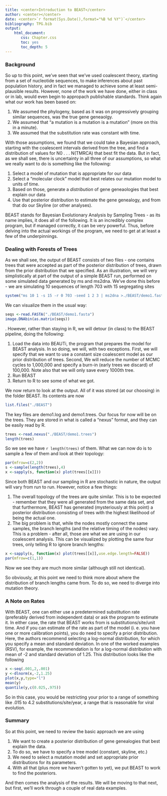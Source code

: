 ```yaml
---
title: <center>Introduction to BEAST</center>
author: <center></center>
date: <center>`r format(Sys.Date(),format="%B %d %Y")`</center>
bibliography: TPG.bib
output: 
    html_document:
       css: Chapter.css
       toc: yes
       toc_depth: 5
---
```


### Background

So up to this point, we've seen that we've used coalescent theory, starting from a set of nucleotide sequences, to make inferences about past population history, and in fact we managed to achieve some at least semi-plausible results.  However, none of the work we have done, either in class or in lab, would even begin to appropach publishable standards.  Think again what our work has been based on:

1.  We assumed the phylogeny, based as it was on progressively grouping similar sequences, was the true gene geneaolgy.
2.  We assumed that "a mutation is a mutation is a mutation" (more on this in a minute).
3.  We assumed that the substitution rate was constant with time.

With those assumptions, we found that we could take a Bayesian approach, starting with the coalescent intervals derived from the tree, and find a distribution of values for N0 . . . N(TMRCA) that best fit the data.  But in fact, as we shall see, there is uncertainty in all three of our assumptions, so what we really want to do is something like the following:

1.  Select a model of mutation that is appropriate for our data
2.  Select a "molecular clock" model that best relates our mutation model to units of time.
3.  Based on those, generate a *distribution* of gene geneaologies that best explain our data
4.  Use that posterior distribution to estimate the gene genealogy, and from that do our Skyline (or other analyses).

BEAST stands for Bayesian Evolutionary Analysis by Sampling Trees - as its name implies, it does all of the following.  It is an incredibly complex program, but if managed correctly, it can be very powerful.  Thus, before delving into the actual workings of the program, we need to get at at least a few of the underpinnings.

### Dealing with Forests of Trees

As we shall see, the output of BEAST consists of two files - one contains trees that were accepted as part of the posterior distribution of trees, drawn from the prior distribution that we specified.  As an illustration, we will very simplistically at part of the output of a simple BEAST run, performed on some simulated data generated by ms and ms2dna.  We've done this before - we are simulating 10 sequences of length 703 with 15 segregating sites

```r
system("ms 10 1 -s 15 -r 0 703 -seed 1 2 3 | ms2dna >./BEAST/demo1.fasta")
```

We can visualize them in the usual way:

```r
seqs <-read.FASTA("./BEAST/demo1.fasta")
image.DNAbin(as.matrix(seqs))
```

.  However, rather than staying in R, we will detour (in class) to the BEAST pipeline, doing the following:

1.  Load the data into BEAUTi, the program that prepares the model for BEAST analysis.  In so doing, we will, with two exceptions.  First, we will specify that we want to use a constant size coalescent model as our prior distribution of trees.  Second,   We will reduce the number of MCMC cycles to 1,000,000 and specify a burn-in (early trees we discard) of 100,000.  Note also that we will only save every 1000th tree.
2.  Run BEAST
3.  Return to R to see some of what we got.



We now return to look at the output.  All of it was stored (at our choosing) in the folder BEAST.  Its contents are now

```r
list.files("./BEAST")
```

The key files are demo1.log and demo1.trees.  Our focus for now will be on the trees.  They are stored in what is called a "nexus" format, and they can be easily read by R.

```r
trees <-read.nexus("./BEAST/demo1.trees")
length(trees)
```

So we see we have `r length(trees)` of them.  What we can now do is to sample a few of them and look at their topology:

```r
par(mfrow=c(2,2))
s <-sample(length(trees),4)
x <-sapply(s, function(x) plot(trees[[x]]))

```

Since both BEAST and our sampling in R are stochastic in nature, the output will vary from run to run.  However, notice a few things:

1.  The overall topology of the trees are quite similar.  This is to be expected - remember that they were all generated from the same data set, and that furthermore, BEAST has generated (mysteriously at this point) a posterior distribution consisting of trees with the highest likelihood of being the actual one.
2.  The big problem is that, while the nodes mostly connect the same samples, the branch lengths (and the relative timing of the nodes) vary.  This is a problem - after all, those are what we are using in our coalescent analysis.  This can be visualized by plotting the same four trees, only telling R to ignore branch lengths:

```r
x <-sapply(s, function(x) plot(trees[[x]],use.edge.length=FALSE))
par(mfrow=c(1,1))
```

Now we see they are much more similar (although still not identical).

So obviously, at this point we need to think more about where the distribution of branch lengths came from.  To do so, we need to diverge into mutation theory.

### A Note on Rates


With BEAST, one can either use a predetermined substitution rate (preferably derived from independent data) or ask the program to estimate it.  In either case, the rate that BEAST works from is substitutions/site/unit time.  And if you can estimate of the rate as part of the model (i. e. you have one or more calibration points), you do need to specify a prior distribution.  Here, the authors recommend selecting a log-normal distribution, for which you specify a mean and standard deviation.  In one of the worked examples (RSV), for example, the recommendation is for a log-normal distribution with mean of -2 and standard deviation of 1.25.  This distribution looks like the following

```r
x <-seq(.001,2,.001)
y <-dlnorm(x,-2,1.25)
plot(x,y,type="l")
mean(y)
quantile(y,c(0.025,.975))
```

So in this case, you would be restricting your prior to a range of something like .015 to 4.2 substitutions/site/year, a range that is reasonable for viral evolution.

### Summary

So at this point, we need to review the basic approach we are using


1.  We want to create a posterior distribution of gene genealogies that best explain the data.
2.  To do so, we have to specify a tree model (constant, skyline, etc.)
3.  We need to select a mutation model and set appropriate prior distributions for its parameters.
4.  With all that (plus more we haven't gotten to yet), we put BEAST to work to find the posteriors.

And then comes the analysis of the results.  We will be moving to that next, but first, we'll work through a couple of real data examples.


